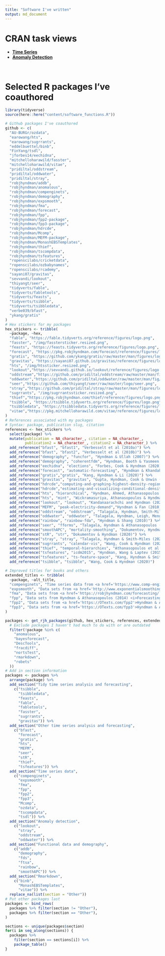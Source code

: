 ```yaml
---
title: "Software I've written"
output: md_document
---
```


# CRAN task views

* [**Time Series**](https://cran.r-project.org/view=TimeSeries)
* [**Anomaly Detection**](https://github.com/pridiltal/ctv-AnomalyDetection)

&nbsp;<br>

# Selected R packages I've coauthored

```r
library(tidyverse)
source(here::here("content/software_functions.R"))

# Github packages I've coauthored
github <- c(
  "AU-BURGr/ozdata",
  "earowang/hts",
  "earowang/sugrrants",
  "eddelbuettel/binb",
  "FinYang/tsdl",
  "jforbes14/eechidna",
  "mitchelloharawild/fasster",
  "mitchelloharawild/vitae",
  "pridiltal/oddstream",
  "pridiltal/oddwater",
  "pridiltal/stray",
  "robjhyndman/addb",
  "robjhyndman/anomalous",
  "robjhyndman/compenginets",
  "robjhyndman/demography",
  "robjhyndman/expsmooth",
  "robjhyndman/fma",
  "robjhyndman/forecast",
  "robjhyndman/fpp",
  "robjhyndman/fpp2-package",
  "robjhyndman/fpp3-package",
  "robjhyndman/hdrcde",
  "robjhyndman/Mcomp",
  "robjhyndman/MEFM-package",
  "robjhyndman/MonashEBSTemplates",
  "robjhyndman/thief",
  "robjhyndman/tscompdata",
  "robjhyndman/tsfeatures",
  "ropenscilabs/cricketdata",
  "ropenscilabs/ozbabynames",
  "ropenscilabs/rcademy",
  "sayani07/gravitas",
  "sevvandi/lookout",
  "thiyangt/seer",
  "tidyverts/fable",
  "tidyverts/fabletools",
  "tidyverts/feasts",
  "tidyverts/tsibble",
  "tidyverts/tsibbledata",
  "verbe039/bfast",
  "ykang/gratis"
)
# Hex stickers for my packages
hex_stickers <- tribble(
  ~package, ~hex,
  "fable", "https://fable.tidyverts.org/reference/figures/logo.png",
  "fasster", "/img/fasstersticker.resized.png",
  "feasts", "https://feasts.tidyverts.org/reference/figures/logo.png",
  "forecast", "https://pkg.robjhyndman.com/forecast/reference/figures/logo.png",
  "gratis", "https://github.com/ykang/gratis/raw/master/man/figures/logo.PNG",
  "gravitas", "https://sayani07.github.io/gravitas/reference/figures/logo.png",
  "hts", "/img/htssticker.resized.png",
  "lookout","https://sevvandi.github.io/lookout/reference/figures/logo.png",
  "oddstream","https://github.com/pridiltal/oddstream/raw/master/man/figures/logo.png",
  "oddwater","https://github.com/pridiltal/oddwater/raw/master/man/fig/logo.png",
  "seer","https://github.com/thiyangt/seer/raw/master/logo/seer.png",
  "stray","https://github.com/pridiltal/stray/raw/master/man/figures/logo.png",
  "sugrrants", "/img/sugrrantssticker.resized.png",
  "thief","https://pkg.robjhyndman.com/thief/reference/figures/logo.png",
  "tsibble", "https://tsibble.tidyverts.org/reference/figures/logo.png",
  "tsibbledata", "https://tsibbledata.tidyverts.org/reference/figures/logo.png",
  "vitae","https://pkg.mitchelloharawild.com/vitae/reference/figures/logo.png"
)
# References associated with my packages
# Syntax: package, publication slug, citation
references <- hex_stickers %>%
  select(package) %>%
  mutate(publication = NA_character_, citation = NA_character_,
         publication2 = NA_character_, citation2 = NA_character_) %>%
  add_reference("bfast", "bfast1", "Verbesselt et al (2010a)") %>%
  add_reference("bfast", "bfast2", "Verbesselt et al (2010b)") %>%
  add_reference("demography", "funcfor", "Hyndman & Ullah (2007)") %>%
  add_reference("demography", "coherentfdm", "Hyndman, Booth & Yasmeen (2013)") %>%
  add_reference("eechidna", "elections", "Forbes, Cook & Hyndman (2020)") %>%
  add_reference("forecast", "automatic-forecasting", "Hyndman & Khandakar (2008)") %>%
  add_reference("gratis","gratis", "Kang, Hyndman & Li (2020)") %>%
  add_reference("gravitas", "gravitas", "Gupta, Hyndman, Cook & Unwin (2020)") %>%
  add_reference("hdrcde","computing-and-graphing-highest-density-regions", "Hyndman (1996)") %>%
  add_reference("hdrcde","estimating-and-visualizing-conditional-densities","Hyndman, Bashtannyk & Grunwald (1996)") %>%
  add_reference("hts", "hierarchical", "Hyndman, Ahmed, Athanasopoulos & Shang (2011)") %>%
  add_reference("hts", "mint", "Wickramasuriya, Athanasopoulos & Hyndman (2019)") %>%
  add_reference("lookout", "lookout", "Kandanaarachchi and Hyndman (2021)") %>%
  add_reference("MEFM", "peak-electricity-demand","Hyndman & Fan (2010)") %>%
  add_reference("oddstream", "oddstream", "Talagala, Hyndman, Smith-Miles, Kandanaarachichi & Muñoz (2020)") %>%
  add_reference("oddwater", "oddwater", "Talagala, Hyndman, Leigh, Mengersen & Smith-Miles (2019)") %>%
  add_reference("rainbow", "rainbow-fda", "Hyndman & Shang (2010)") %>%
  add_reference("seer", "fforms", "Talagala, Hyndman & Athanasopoulos (2018)") %>%
  add_reference("smoothAPC", "mortality-smoothing", "Dokumentov, Hyndman & Tickle (2018)") %>%
  add_reference("stR", "str", "Dokumentov & Hyndman (2020)") %>%
  add_reference("stray", "stray", "Talagala, Hyndman & Smith-Miles (2021)") %>%
  add_reference("sugrrants", "calendar-vis", "Wang, Cook & Hyndman (2020)") %>%
  add_reference("thief", "temporal-hierarchies", "Athanasopoulos et al (2017)") %>%
  add_reference("tsfeatures", "icdm2015", "Hyndman, Wang & Laptev (2015)") %>%
  add_reference("tsfeatures", "ts-feature-space", "Kang, Hyndman & Smith-Miles (2017)") %>%
  add_reference("tsibble", "tsibble", "Wang, Cook & Hyndman (2020)")

# Improved titles for books and others
extended_titles <- tribble(
  ~package, ~alt_title,
  "compenginets", "Time series data from <a href='https://www.comp-engine.org/'>comp-engine.org</a>",
  "expsmooth", "Data sets from <a href='http://www.exponentialsmoothing.net/'>Hyndman, Koehler, Ord & Snyder (2008), <i>Forecasting with exponential smoothing: the state space approach</i>, Springer</a>",
  "fma", "Data sets from <a href='https://robjhyndman.com/forecasting/'>Makridakis, Wheelwright & Hyndman (1998), <i>Forecasting: methods and applications</i>, Wiley</a>",
  "fpp", "Data sets from Hyndman & Athanasopoulos (2014) <i>Forecasting: principles and practice</i>, OTexts",
  "fpp2", "Data sets from <a href='https://OTexts.com/fpp2'>Hyndman & Athanasopoulos (2018) <i>Forecasting: principles and practice</i>, 2nd edition, OTexts</a>",
  "fpp3", "Data sets from <a href='https://OTexts.com/fpp3'>Hyndman & Athanasopoulos (2021) <i>Forecasting: principles and practice</i>, 3rd edition, OTexts</a>"
)

packages <- get_rjh_packages(github, hex_stickers, references, extended_titles) %>%
  # Exclude packages I haven't had much to do with or are outdated
  filter(!package %in% c(
    "anomalous",
    "bayesforecast",
    "DescTools",
    "fracdiff",
    "nortsTest",
    "rmarkdown",
    "robets"
  ))
# Add in section information
packages <- packages %>%
  arrange(package) %>%
  add_section("Tidy time series analysis and forecasting",
    c("tsibble",
      "tsibbledata",
      "feasts",
      "fable",
      "fabletools",
      "fasster",
      "sugrrants",
      "gravitas")) %>%
  add_section("Other time series analysis and forecasting",
    c("bfast",
      "forecast",
      "gratis",
      "hts",
      "MEFM",
      "seer",
      "stR",
      "thief",
      "tsfeatures")) %>%
  add_section("Time series data",
    c("compenginets",
      "expsmooth",
      "fma",
      "fpp",
      "fpp2",
      "fpp3",
      "Mcomp",
      "ozdata",
      "tscompdata",
      "tsdl")) %>%
  add_section("Anomaly detection",
    c("lookout",
      "stray",
      "oddstream",
      "oddwater")) %>%
  add_section("Functional data and demography",
    c("addb",
      "demography",
      "fds",
      "ftsa",
      "rainbow",
      "smoothAPC")) %>%
  add_section("Rmarkdown",
    c("binb",
      "MonashEBSTemplates",
      "vitae")) %>%
  replace_na(list(section = "Other"))
# Put other packages last
packages <- bind_rows(
  packages %>% filter(section != "Other"),
  packages %>% filter(section == "Other"),
)
```

```r
sections <- unique(packages$section)
for(i in seq_along(sections)) {
  packages %>%
    filter(section == sections[i]) %>%
    package_table()
}
```
